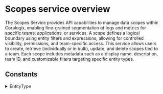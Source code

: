 # Scopes service overview

The Scopes Service provides API capabilities to manage data scopes within Coralogix, enabling fine-grained segmentation of logs and metrics for specific teams, applications, or services. A scope defines a logical boundary using entity filters and expressions, allowing for controlled visibility, permissions, and team-specific access. This service allows users to create, retrieve (individually or in bulk), update, and delete scopes tied to a team. Each scope includes metadata such as a display name, description, team ID, and customizable filters targeting specific entity types. 


## Constants

<details>
  <summary>EntityType</summary>

  | Value |
|-------|
| `ENTITY_TYPE_UNSPECIFIED` |
| `ENTITY_TYPE_LOGS` |
| `ENTITY_TYPE_SPANS` |
</details>
